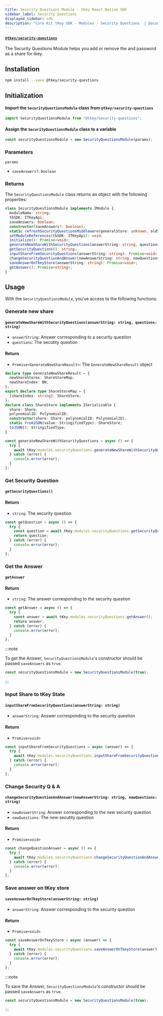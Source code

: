 ```yaml
---
title: Security Questions Module - tKey React Native SDK
sidebar_label: Security Questions
displayed_sidebar: sdk
description: "Core Kit tKey SDK - Modules - Security Questions  | Documentation - Web3Auth"
---
```


#### [`@tkey/security-questions`](https://npmjs.com/package/@tkey/security-questions)

The Security Questions Module helps you add or remove the and password as a share for tkey.

## Installation

```bash npm2yarn
npm install --save @tkey/security-questions
```

## Initialization

#### Import the `SecurityQuestionsModule` class from `@tkey/security-questions`

```javascript
import SecurityQuestionsModule from "@tkey/security-questions";
```

#### Assign the `SecurityQuestionsModule` class to a variable

```javascript
const securityQuestionsModule = new SecurityQuestionsModule(params);
```

### Parameters

`params`

- `saveAnswers?`: `boolean`

### Returns

The `SecurityQuestionsModule` class returns an object with the following properties:

```ts
class SecurityQuestionsModule implements IModule {
  moduleName: string;
  tbSDK: ITKeyApi;
  saveAnswers: boolean;
  constructor(saveAnswers?: boolean);
  static refreshSecurityQuestionsMiddleware(generalStore: unknown, oldShareStores: ShareStoreMap, newShareStores: ShareStoreMap): unknown;
  setModuleReferences(tbSDK: ITKeyApi): void;
  initialize(): Promise<void>;
  generateNewShareWithSecurityQuestions(answerString: string, questions: string): Promise<GenerateNewShareResult>;
  getSecurityQuestions(): string;
  inputShareFromSecurityQuestions(answerString: string): Promise<void>;
  changeSecurityQuestionAndAnswer(newAnswerString: string, newQuestions: string): Promise<void>;
  saveAnswerOnTkeyStore(answerString: string): Promise<void>;
  getAnswer(): Promise<string>;
}
```

## Usage

With the `SecurityQuestionsModule`, you've access to the following functions:

### Generate new share

#### `generateNewShareWithSecurityQuestions(answerString: string, questions: string)`

- `answerString`: Answer corresponding to a security question
- `questions`: The secutity question

#### Return

- `Promise<GenerateNewShareResult>`: The `GenerateNewShareResult` object

```ts title="GenerateNewShareResult"
declare type GenerateNewShareResult = {
  newShareStores: ShareStoreMap;
  newShareIndex: BN;
};
export declare type ShareStoreMap = {
  [shareIndex: string]: ShareStore;
};
declare class ShareStore implements ISerializable {
  share: Share;
  polynomialID: PolynomialID;
  constructor(share: Share, polynomialID: PolynomialID);
  static fromJSON(value: StringifiedType): ShareStore;
  toJSON(): StringifiedType;
}
```

```js title="Example"
const generateNewShareWithSecurityQuestions = async () => {
  try {
    await tKey.modules.securityQuestions.generateNewShareWithSecurityQuestions("Multi Factor Keys", "What is MFK?");
  } catch (error) {
    console.error(error);
  }
};
```

### Get Security Question

#### `getSecurityQuestions()`

#### Return

- `string`: The security question

```js title="Example"
const getQuestion = async () => {
  try {
    const question = await tKey.modules.securityQuestions.getSecurityQuestions();
    return question;
  } catch (error) {
    console.error(error);
  }
};
```

### Get the Answer

#### `getAnswer`

#### Return

- `string`: The answer corresponding to the security question

```js title="Example"
const getAnswer = async () => {
  try {
    const answer = await tKey.modules.securityQuestions.getAnswer();
    return answer;
  } catch (error) {
    console.error(error);
  }
};
```

:::note

To get the Answer, `SecurityQuestionsModule`'s constructor should be passed `saveAnswers` as `true`.

```js
const securityQuestionsModule = new SecurityQuestionsModule(true);
```

:::

### Input Share to tKey State

#### `inputShareFromSecurityQuestions(answerString: string)`

- `answerString`: Answer corresponding to the security question

#### Return

- `Promise<void>`

```js title="Example"
const inputShareFromSecurityQuestions = async (answer) => {
  try {
    await tKey.modules.securityQuestions.inputShareFromSecurityQuestions(answer);
  } catch (error) {
    console.error(error);
  }
};
```

### Change Security Q & A

#### `changeSecurityQuestionAndAnswer(newAnswerString: string, newQuestions: string)`

- `newAnswerString`: Answer corresponding to the new security question
- `newQuestions`: The new secutity question

#### Return

- `Promise<void>`

```js title="Example"
const changeQuestionAnswer = async () => {
  try {
    await tKey.modules.securityQuestions.changeSecurityQuestionAndAnswer("Multi Factor Keys", "What is MFK?");
  } catch (error) {
    console.error(error);
  }
};
```

### Save answer on tKey store

#### `saveAnswerOnTkeyStore(answerString: string)`

- `answerString`: Answer corresponding to the security question

#### Return

- `Promise<void>`

```js title="Example"
const saveAnswerOnTkeyStore = async (answer) => {
  try {
    await tKey.modules.securityQuestions.saveAnswerOnTkeyStore(answer);
  } catch (error) {
    console.error(error);
  }
};
```

:::note

To save the Answer, `SecurityQuestionsModule`'s constructor should be passed `saveAnswers` as `true`.

```js
const securityQuestionsModule = new SecurityQuestionsModule(true);
```

:::
